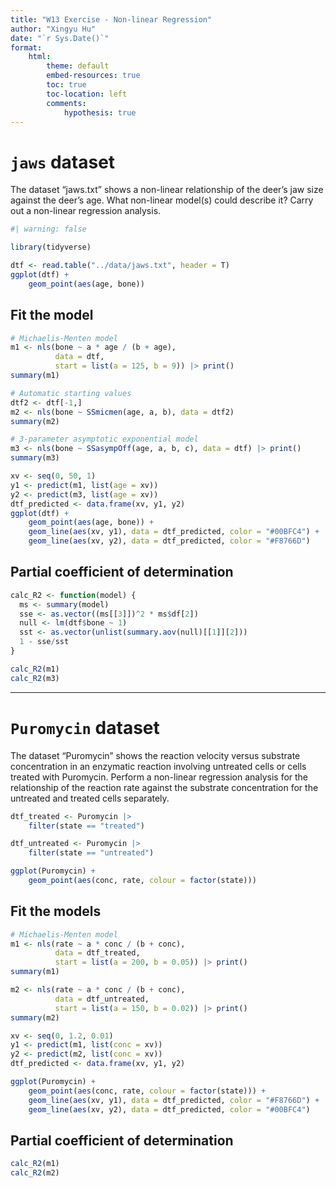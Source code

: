 ```yaml
---
title: "W13 Exercise - Non-linear Regression"
author: "Xingyu Hu"
date: "`r Sys.Date()`"
format: 
    html:
        theme: default
        embed-resources: true
        toc: true
        toc-location: left
        comments: 
            hypothesis: true
---
```


# `jaws` dataset

The dataset “jaws.txt” shows a non-linear relationship of the deer’s jaw size against the deer’s age. What non-linear model(s) could describe it? Carry out a non-linear regression analysis.

```r
#| warning: false

library(tidyverse)

dtf <- read.table("../data/jaws.txt", header = T)
ggplot(dtf) + 
    geom_point(aes(age, bone))
```

## Fit the model

```r
# Michaelis-Menten model
m1 <- nls(bone ~ a * age / (b + age), 
          data = dtf,
          start = list(a = 125, b = 9)) |> print()
summary(m1)

# Automatic starting values
dtf2 <- dtf[-1,]
m2 <- nls(bone ~ SSmicmen(age, a, b), data = dtf2)
summary(m2)

# 3-parameter asymptotic exponential model
m3 <- nls(bone ~ SSasympOff(age, a, b, c), data = dtf) |> print()
summary(m3)

xv <- seq(0, 50, 1)
y1 <- predict(m1, list(age = xv))
y2 <- predict(m3, list(age = xv))
dtf_predicted <- data.frame(xv, y1, y2)
ggplot(dtf) +
    geom_point(aes(age, bone)) +
    geom_line(aes(xv, y1), data = dtf_predicted, color = "#00BFC4") +
    geom_line(aes(xv, y2), data = dtf_predicted, color = "#F8766D")
```

## Partial coefficient of determination

```r
calc_R2 <- function(model) {
  ms <- summary(model)
  sse <- as.vector((ms[[3]])^2 * ms$df[2])
  null <- lm(dtf$bone ~ 1)
  sst <- as.vector(unlist(summary.aov(null)[[1]][2]))
  1 - sse/sst
}

calc_R2(m1)
calc_R2(m3)
```



---

# `Puromycin` dataset

The dataset “Puromycin” shows the reaction velocity versus substrate concentration in an enzymatic reaction involving untreated cells or cells treated with Puromycin. Perform a non-linear regression analysis for the relationship of the reaction rate against the substrate concentration for the untreated and treated cells separately.

```r
dtf_treated <- Puromycin |> 
    filter(state == "treated")

dtf_untreated <- Puromycin |> 
    filter(state == "untreated")

ggplot(Puromycin) +
    geom_point(aes(conc, rate, colour = factor(state)))
```

## Fit the models

```r
# Michaelis-Menten model
m1 <- nls(rate ~ a * conc / (b + conc), 
          data = dtf_treated,
          start = list(a = 200, b = 0.05)) |> print()
summary(m1)

m2 <- nls(rate ~ a * conc / (b + conc),
          data = dtf_untreated,
          start = list(a = 150, b = 0.02)) |> print()
summary(m2)

xv <- seq(0, 1.2, 0.01)
y1 <- predict(m1, list(conc = xv))
y2 <- predict(m2, list(conc = xv))
dtf_predicted <- data.frame(xv, y1, y2)

ggplot(Puromycin) +
    geom_point(aes(conc, rate, colour = factor(state))) +
    geom_line(aes(xv, y1), data = dtf_predicted, color = "#F8766D") +
    geom_line(aes(xv, y2), data = dtf_predicted, color = "#00BFC4")
```

## Partial coefficient of determination

```r
calc_R2(m1)
calc_R2(m2)
```




